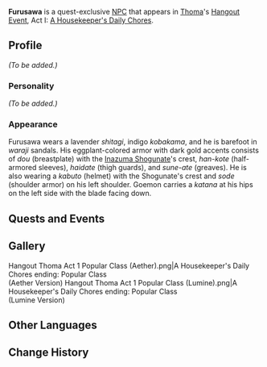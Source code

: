 {{Meta
<!-- REMOVE THIS TEMPLATE AFTER ADDING MISSING INFO -->
|missing_NPC_profile  = yes
}}
{{Character Infobox
|image            = NPC Furusawa.png
|region           = Inazuma
|affiliation      = Yashiro Commission
|title            = Yashiro Commission Representative
|type             = Quest NPC
|spouse           = Yuuko
}}
'''Furusawa''' is a quest-exclusive [[NPC]] that appears in [[Thoma]]'s [[Hangout Event]], Act I: [[A Housekeeper's Daily Chores]].

==Profile==
<!--detailed story/lore information goes here-->
''(To be added.)''

===Personality===
''(To be added.)''

===Appearance===
Furusawa wears a  lavender ''shitagi'', indigo ''kobakama'', and he is barefoot in ''waraji'' sandals. His eggplant-colored armor with dark gold accents consists of ''dou'' (breastplate) with the [[Inazuma Shogunate]]'s crest, ''han-kote'' (half-armored sleeves), ''haidate'' (thigh guards), and ''sune-ate'' (greaves). He is also wearing a ''kabuto'' (helmet) with the Shogunate's crest and ''sode'' (shoulder armor) on his left shoulder. Goemon carries a ''katana'' at his hips on the left side with the blade facing down.

==Quests and Events==
{{Quests and Events}}

==Gallery==
<gallery>
Hangout Thoma Act 1 Popular Class (Aether).png|A Housekeeper's Daily Chores ending: Popular Class<br />(Aether Version)
Hangout Thoma Act 1 Popular Class (Lumine).png|A Housekeeper's Daily Chores ending: Popular Class<br />(Lumine Version)
</gallery>

==Other Languages==
{{Other Languages
|default_hidden = 1
|en      = Furusawa
|zhs     = 古泽
|zhs_rm  = Gǔzé
|zht     = 古澤
|zht_rm  = Gǔzé
|ja      = 古澤
|ja_rm   = Furusawa
|ko      = 후루사와
|ko_rm   = Hurusawa
|es      = Furusawa
|fr      = Furusawa
|ru      = Фурусава
|th      = Furusawa
|vi      = Furusawa
|de      = Furusawa
|id      = Furusawa
|pt      = Furusawa
|tr      = Furusawa
|it      = Furusawa
}}

==Change History==
{{Change History|2.2}}
<!--
==References==
{{Reflist}}-->